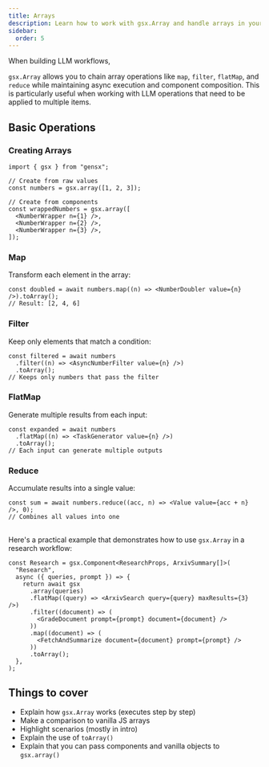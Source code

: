 ```yaml
---
title: Arrays
description: Learn how to work with gsx.Array and handle arrays in your workflows
sidebar:
  order: 5
---
```


When building LLM workflows,

`gsx.Array` allows you to chain array operations like `map`, `filter`, `flatMap`, and `reduce` while maintaining async execution and component composition. This is particularly useful when working with LLM operations that need to be applied to multiple items.

## Basic Operations

### Creating Arrays

```tsx
import { gsx } from "gensx";

// Create from raw values
const numbers = gsx.array([1, 2, 3]);

// Create from components
const wrappedNumbers = gsx.array([
  <NumberWrapper n={1} />,
  <NumberWrapper n={2} />,
  <NumberWrapper n={3} />,
]);
```

### Map

Transform each element in the array:

```tsx
const doubled = await numbers.map((n) => <NumberDoubler value={n} />).toArray();
// Result: [2, 4, 6]
```

### Filter

Keep only elements that match a condition:

```tsx
const filtered = await numbers
  .filter((n) => <AsyncNumberFilter value={n} />)
  .toArray();
// Keeps only numbers that pass the filter
```

### FlatMap

Generate multiple results from each input:

```tsx
const expanded = await numbers
  .flatMap((n) => <TaskGenerator value={n} />)
  .toArray();
// Each input can generate multiple outputs
```

### Reduce

Accumulate results into a single value:

```tsx
const sum = await numbers.reduce((acc, n) => <Value value={acc + n} />, 0);
// Combines all values into one
```

##

Here's a practical example that demonstrates how to use `gsx.Array` in a research workflow:

```tsx
const Research = gsx.Component<ResearchProps, ArxivSummary[]>(
  "Research",
  async ({ queries, prompt }) => {
    return await gsx
      .array(queries)
      .flatMap((query) => <ArxivSearch query={query} maxResults={3} />)
      .filter((document) => (
        <GradeDocument prompt={prompt} document={document} />
      ))
      .map((document) => (
        <FetchAndSummarize document={document} prompt={prompt} />
      ))
      .toArray();
  },
);
```

## Things to cover

- Explain how `gsx.Array` works (executes step by step)
- Make a comparison to vanilla JS arrays
- Highlight scenarios (mostly in intro)
- Explain the use of `toArray()`
- Explain that you can pass components and vanilla objects to `gsx.array()`
